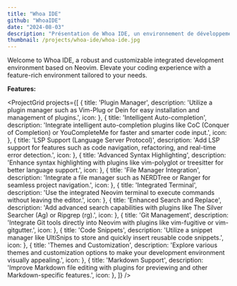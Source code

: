 ```yaml
---
title: "Whoa IDE"
github: "WhoaIDE"
date: "2024-08-03"
description: "Présentation de Whoa IDE, un environnement de développement intégré léger et extensible."
thumbnail: /projects/whoa-ide/whoa-ide.jpg
---
```


Welcome to Whoa IDE, a robust and customizable integrated development environment based on Neovim. Elevate your coding experience with a feature-rich environment tailored to your needs.

**Features:**

<ProjectGrid
  projects={[
    { title: 'Plugin Manager', description: 'Utilize a plugin manager such as Vim-Plug or Dein for easy installation and management of plugins.', icon: <FaPlug /> },
    { title: 'Intelligent Auto-completion', description: 'Integrate intelligent auto-completion plugins like CoC (Conquer of Completion) or YouCompleteMe for faster and smarter code input.', icon: <FaCode /> },
    { title: 'LSP Support (Language Server Protocol)', description: 'Add LSP support for features such as code navigation, refactoring, and real-time error detection.', icon: <FaSitemap /> },
    { title: 'Advanced Syntax Highlighting', description: 'Enhance syntax highlighting with plugins like vim-polyglot or treesitter for better language support.', icon: <FaPaintBrush /> },
    { title: 'File Manager Integration', description: 'Integrate a file manager such as NERDTree or Ranger for seamless project navigation.', icon: <FaFolder /> },
    { title: 'Integrated Terminal', description: 'Use the integrated Neovim terminal to execute commands without leaving the editor.', icon: <FaTerminal /> },
    { title: 'Enhanced Search and Replace', description: 'Add advanced search capabilities with plugins like The Silver Searcher (Ag) or Ripgrep (rg).', icon: <FaSearch /> },
    { title: 'Git Management', description: 'Integrate Git tools directly into Neovim with plugins like vim-fugitive or vim-gitgutter.', icon: <FaGithub /> },
    { title: 'Code Snippets', description: 'Utilize a snippet manager like UltiSnips to store and quickly insert reusable code snippets.', icon: <FaClipboard /> },
    { title: 'Themes and Customization', description: 'Explore various themes and customization options to make your development environment visually appealing.', icon: <FaPaintBrush /> },
    { title: 'Markdown Support', description: 'Improve Markdown file editing with plugins for previewing and other Markdown-specific features.', icon: <FaFile /> },
  ]}
/>

<IdeGallery />
